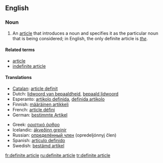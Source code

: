 ==English==

===Noun===
{{en-noun|sg=[[definite]] [[article]]}}

# {{grammar}} An [[article]] that introduces a noun and specifies it as the particular noun that is being considered; in English, the only definite article is ''[[the]]''.

====Related terms====
*[[article]]
*[[indefinite article]]

====Translations====
{{top}}
*[[Catalan]]: [[article definit]]
*Dutch: [[lidwoord van bepaaldheid]], [[bepaald lidwoord]] {{n}}
*Esperanto: [[artikolo definida]], [[definida artikolo]]
*Finnish: [[määräinen artikkeli]]
*French: [[article défini]] {{m}}
*German: [[bestimmte Artikel]] {{m}}
{{mid}}
*Greek: [[οριστικό άρθρο]] {{n}}
*Icelandic: [[ákveðinn greinir]] {{m}}
*Russian: [[определённый член]] (opredeljónnyj člen) {{m}}
*Spanish: [[artículo definido]] {{m}}
*Swedish: [[bestämd artikel]]
{{bottom}}

[[fr:definite article]]
[[ru:definite article]]
[[tr:definite article]]